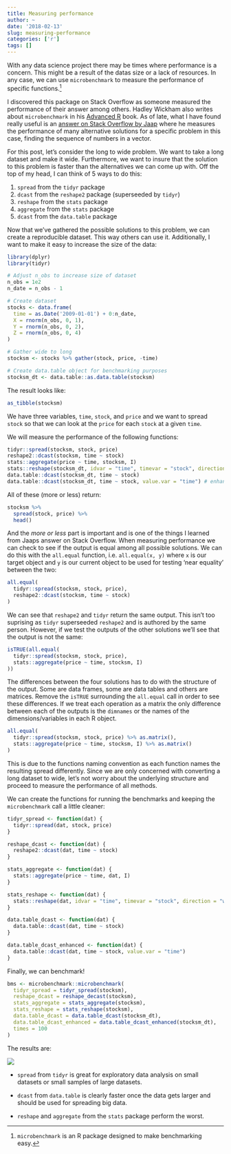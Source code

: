 ```yaml
---
title: Measuring performance
author: ~
date: '2018-02-13'
slug: measuring-performance
categories: ['r']
tags: []
---
```


With any data science project there may be times where performance is a concern. This might be a result of the datas size or a lack of resources. In any case, we can use `microbenchmark` to measure the performance of specific functions.^[`microbenchmark` is an R package designed to make benchmarking easy.]

I discovered this package on Stack Overflow as someone measured the performance of their answer among others. Hadley Wickham also writes about `microbenchmark` in his [Advanced R](https://adv-r.hadley.nz/performance.html) book. As of late, what I have found really useful is an [answer on Stack Overflow by Jaap](https://stackoverflow.com/a/48708439/7362046) where he measures the performance of many alternative solutions for a specific problem in this case, finding the sequence of numbers in a vector.

For this post, let's consider the long to wide problem. We want to take a long dataset and make it wide. Furthermore, we want to insure that the solution to this problem is faster than the alternatives we can come up with. Off the top of my head, I can think of 5 ways to do this:

1. `spread` from the `tidyr` package
2. `dcast` from the `reshape2` package (superseeded by `tidyr`)
3. `reshape` from the `stats` package
4. `aggregate` from the `stats` package
5. `dcast` from the `data.table` package

Now that we've gathered the possible solutions to this problem, we can create a reproducible dataset. This way others can use it. Additionally, I want to make it easy to increase the size of the data:

```r
library(dplyr)
library(tidyr)

# Adjust n_obs to increase size of dataset
n_obs = 1e2
n_date = n_obs - 1

# Create dataset
stocks <- data.frame(
  time = as.Date('2009-01-01') + 0:n_date,
  X = rnorm(n_obs, 0, 1),
  Y = rnorm(n_obs, 0, 2),
  Z = rnorm(n_obs, 0, 4)
)

# Gather wide to long
stocksm <- stocks %>% gather(stock, price, -time)

# Create data.table object for benchmarking purposes
stocksm_dt <- data.table::as.data.table(stocksm)
```

The result looks like:

```r
as_tibble(stocksm)
```

We have three variables, `time`, `stock`, and `price` and we want to spread `stock` so that we can look at the `price` for each `stock` at a given `time`. 

We will measure the performance of the following functions:

```r
tidyr::spread(stocksm, stock, price)
reshape2::dcast(stocksm, time ~ stock)
stats::aggregate(price ~ time, stocksm, I)
stats::reshape(stocksm_dt, idvar = "time", timevar = "stock", direction = "wide")
data.table::dcast(stocksm_dt, time ~ stock)
data.table::dcast(stocksm_dt, time ~ stock, value.var = "time") # enhanced
```

All of these (more or less) return:

```r
stocksm %>% 
  spread(stock, price) %>% 
  head()
```

And the _more or less_ part is important and is one of the things I learned from Jaaps answer on Stack Overflow. When measuring performance we can check to see if the output is equal among all possible solutions. We can do this with the `all.equal` function, i.e. `all.equal(x, y)` where `x` is our target object and `y` is our current object to be used for testing 'near equality' between the two:

```r
all.equal(
  tidyr::spread(stocksm, stock, price),
  reshape2::dcast(stocksm, time ~ stock)
)
```

We can see that `reshape2` and `tidyr` return the same output. This isn't too suprising as `tidyr` superseeded `reshape2` and is authored by the same person. However, if we test the outputs of the other solutions we'll see that the output is not the same:

```r
isTRUE(all.equal(
  tidyr::spread(stocksm, stock, price),
  stats::aggregate(price ~ time, stocksm, I)
))
```

The differences between the four solutions has to do with the structure of the output. Some are data frames, some are data tables and others are matrices. Remove the `isTRUE` surrounding the `all.equal` call in order to see these differences. If we treat each operation as a matrix the only difference between each of the outputs is the `dimnames` or the names of the dimensions/variables in each R object.

```r
all.equal(
  tidyr::spread(stocksm, stock, price) %>% as.matrix(),
  stats::aggregate(price ~ time, stocksm, I) %>% as.matrix()
)
```

This is due to the functions naming convention as each function names the resulting spread differently. Since we are only concerned with converting a long dataset to wide, let's not worry about the underlying structure and proceed to measure the performance of all methods.

We can create the functions for running the benchmarks and keeping the `microbenchmark` call a little cleaner:

```r
tidyr_spread <- function(dat) {
  tidyr::spread(dat, stock, price)
}

reshape_dcast <- function(dat) {
  reshape2::dcast(dat, time ~ stock)
}

stats_aggregate <- function(dat) {
  stats::aggregate(price ~ time, dat, I)
}

stats_reshape <- function(dat) {
  stats::reshape(dat, idvar = "time", timevar = "stock", direction = "wide")
}

data.table_dcast <- function(dat) {
  data.table::dcast(dat, time ~ stock)
}

data.table_dcast_enhanced <- function(dat) {
  data.table::dcast(dat, time ~ stock, value.var = "time")
}
```

Finally, we can benchmark!

```r
bms <- microbenchmark::microbenchmark(
  tidyr_spread = tidyr_spread(stocksm),
  reshape_dcast = reshape_decast(stocksm),
  stats_aggregate = stats_aggregate(stocksm),
  stats_reshape = stats_reshape(stocksm),
  data.table_dcast = data.table_dcast(stocksm_dt),
  data.table_dcast_enhanced = data.table_dcast_enhanced(stocksm_dt),
  times = 100
)
```

The results are:

![](https://raw.githubusercontent.com/tyluRp/tylurp/master/figure/benchmark_long_to_wide_average.png)

* `spread` from `tidyr` is great for exploratory data analysis on small datasets or small samples of large datasets.

* `dcast` from `data.table` is clearly faster once the data gets larger and should be used for spreading big data.

* `reshape` and `aggregate` from the `stats` package perform the worst.

